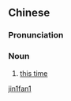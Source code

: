 ==Chinese==
{{zh-forms}}

===Pronunciation===
{{zh-pron
|m=jīnfān
|cat=n
}}

===Noun===
{{zh-noun}}

# {{lb|zh|literary}} [[this time]]

[[Category:Mandarin literary terms|jin1fan1]]